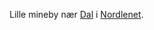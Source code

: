 {{title:Ny Gråtorv}}
{{author:Laura Holmegaard}}
{{timestamp:2009-09-19T18:58:21Z}}
{{copyright:Ny Gråtorv}}
Lille mineby nær [[Dal]] i [[Nordlenet]].
